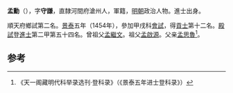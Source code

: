 '''孟勳'''（{{bd|1427年||？}}），字'''守謙'''，直隸河間府滄州人，軍籍，[[明朝|明朝]]政治人物。進士出身。

順天府鄉試第二名。[[景泰|景泰]]五年（1454年），參加甲戌科[[會試|會試]]，得[[貢士|貢士]]第十二名。[[殿試|殿試]]登[[進士|進士]]第二甲第五十四名。曾祖父[[孟繼文|孟繼文]]。祖父[[孟啟源|孟啟源]]。父亲[[孟思魯|孟思魯]]<ref>《天一阁藏明代科举录选刊·登科录》（《景泰五年进士登科录》）</ref>。

==参考==
{{reflist}}
{{明朝人物小作品}}
{{景泰五年甲戌科殿試金榜}}